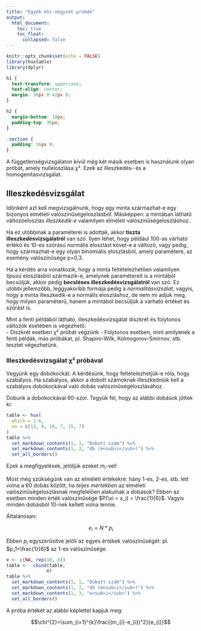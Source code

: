 ---
title: "Egyéb khi-négyzet próbák"
output: 
  html_document:
    toc: true
    toc_float:
      collapsed: false
---

```{r setup, include=FALSE}
knitr::opts_chunk$set(echo = FALSE)
library(huxtable)
library(dplyr)
```

```{css, echo=FALSE}
h1 {
  text-transform: uppercase;
  text-align: center;
  margin: 36px 0 42px 0;
}

h2 {
  margin-bottom: 18px;
  padding-top: 36px;
}

.section {
  padding: 16px 0;
}
```

A függetlenségvizsgálaton kívül még két másik esetben is használunk olyan próbát, amely nulleloszlása &chi;&sup2;. Ezek az illeszkedés- és a homogenitásvizsgálat.  

## Illeszkedésvizsgálat

Időnként azt kell megvizsgálnunk, hogy egy minta származhat-e egy bizonyos elméleti valószínűségeloszlásból. Másképpen: a mintában látható változóeloszlás *illeszkedik-e* valamilyen elméleti valószínűségeloszláshoz.  

Ha ez utóbbinak a paraméterei is adottak, akkor **tiszta illeszkedésvizsgálatról** van szó. Ilyen lehet, hogy például 100-as várható értékű és 10-es szórású normális eloszlást követ-e a változó, vagy pedig, hogy származhat-e egy olyan binomiális eloszlásból, amely paramétere, az esemény valószínűsége p=0,3.   

Ha a kérdés arra vonatkozik, hogy a minta feltételezhetően valamilyen *típusú* eloszlásból származik-e, amelynek paramétereit is a mintából becsüljük, akkor pedig **becsléses illeszkedésvizsgálatról** van szó. Ez utóbbi jellemzőbb, leggyakoribb formája pedig a *normalitásvizsálat*, vagyis, hogy a minta illeszkedik-e a normális eloszláshoz, de nem mi adjuk meg, hogy milyen paraméterű, hanem a mintából becsüljük a várható értéket és szórást is.  

Mint a fenti példából látható, illeszkedésvizsgálat diszkrét és folytonos változók esetében is végezhető:  
- Diszkrét esetben &chi;&sup2; próbát végzünk
- Folytonos esetben, mint amilyenek a fenti példák, más próbákat, pl. Shapiro-Wilk, Kolmogorov-Smirnov, stb. tesztet végezhetünk.  

### Illeszkedésvizsgálat &chi;&sup2; próbával

Vegyünk egy dobókockát. A kérdésünk, hogy feltételezhetjük-e róla, hogy szabályos. Ha szabályos, akkor a dobott számoknak illeszkedniük kell a szabályos dobókockával való dobás valószínűségeloszlásához.  

Dobunk a dobókockával 60-szor. Tegyük fel, hogy az alábbi dobások jöttek ki:  

```{r}
table <- hux(
  which = 1:6,
  no = c(13, 8, 10, 7, 15, 7)
)
table %>%
  set_markdown_contents(1, 1, "Dobott szám") %>%
  set_markdown_contents(1, 2, "db (m<sub>i</sub>)") %>%
  set_all_borders()
```

Ezek a megfigyelések, jelöljük ezeket $m_i$-vel!  

Most még szükségünk van az elméleti értékekre: hány 1-es, 2-es, stb. lett volna a 60 dobás között, ha *teljes mértékben* az elméleti valószínűségeloszlásnak megfelelően alakulnak a dobások? Ebben az esetben minden érték valószínűsége $P(\xi = x_i) = \frac{1}{6}$. Vagyis minden dobásból 10-nek kellett volna lennie.

Általánosan:  

$$e_i = N\ast p_i$$

Ebben $p_i$ egyszerűsítve jelöli az egyes értékek valószínűségét: pl. $p_1=\frac{1}{6}$ az 1-es valószínűsége.

```{r}
e <- c(NA, rep(10, 6))
table <-  cbind(table, 
               e)
table %>%
  set_markdown_contents(1, 1, "Dobott szám") %>%
  set_markdown_contents(1, 2, "db (m<sub>i</sub>)") %>%
  set_markdown_contents(1, 3, "e<sub>i</sub>") %>%
  set_all_borders()
```

A próba értékét az alábbi képlettel kapjuk meg:  

$$\chi^{2}=\sum_{i=1}^{k}\frac{(m_{i}-e_{i})^2}{e_{i}}$$  
